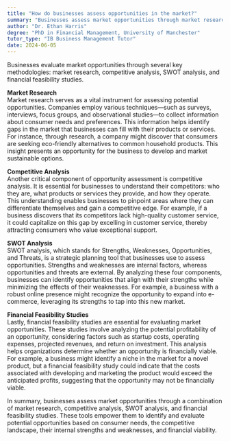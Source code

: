 ```yaml
---
title: "How do businesses assess opportunities in the market?"
summary: "Businesses assess market opportunities through market research, competitive analysis, SWOT analysis, and financial feasibility studies."
author: "Dr. Ethan Harris"
degree: "PhD in Financial Management, University of Manchester"
tutor_type: "IB Business Management Tutor"
date: 2024-06-05
---
```


Businesses evaluate market opportunities through several key methodologies: market research, competitive analysis, SWOT analysis, and financial feasibility studies.

**Market Research**  
Market research serves as a vital instrument for assessing potential opportunities. Companies employ various techniques—such as surveys, interviews, focus groups, and observational studies—to collect information about consumer needs and preferences. This information helps identify gaps in the market that businesses can fill with their products or services. For instance, through research, a company might discover that consumers are seeking eco-friendly alternatives to common household products. This insight presents an opportunity for the business to develop and market sustainable options.

**Competitive Analysis**  
Another critical component of opportunity assessment is competitive analysis. It is essential for businesses to understand their competitors: who they are, what products or services they provide, and how they operate. This understanding enables businesses to pinpoint areas where they can differentiate themselves and gain a competitive edge. For example, if a business discovers that its competitors lack high-quality customer service, it could capitalize on this gap by excelling in customer service, thereby attracting consumers who value exceptional support.

**SWOT Analysis**  
SWOT analysis, which stands for Strengths, Weaknesses, Opportunities, and Threats, is a strategic planning tool that businesses use to assess opportunities. Strengths and weaknesses are internal factors, whereas opportunities and threats are external. By analyzing these four components, businesses can identify opportunities that align with their strengths while minimizing the effects of their weaknesses. For example, a business with a robust online presence might recognize the opportunity to expand into e-commerce, leveraging its strengths to tap into this new market.

**Financial Feasibility Studies**  
Lastly, financial feasibility studies are essential for evaluating market opportunities. These studies involve analyzing the potential profitability of an opportunity, considering factors such as startup costs, operating expenses, projected revenues, and return on investment. This analysis helps organizations determine whether an opportunity is financially viable. For example, a business might identify a niche in the market for a novel product, but a financial feasibility study could indicate that the costs associated with developing and marketing the product would exceed the anticipated profits, suggesting that the opportunity may not be financially viable.

In summary, businesses assess market opportunities through a combination of market research, competitive analysis, SWOT analysis, and financial feasibility studies. These tools empower them to identify and evaluate potential opportunities based on consumer needs, the competitive landscape, their internal strengths and weaknesses, and financial viability.
    